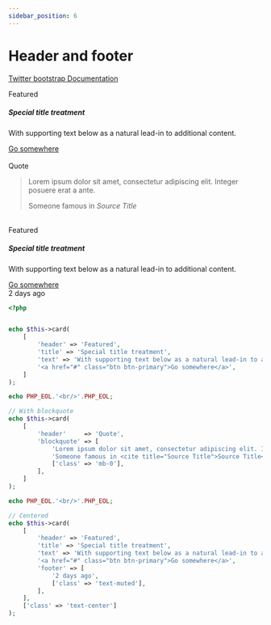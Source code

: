 ```yaml
---
sidebar_position: 6
---
```



# Header and footer

[Twitter bootstrap Documentation](https://getbootstrap.com/docs/4.5/components/card/#header-and-footer)

<Tabs>
<TabItem value="result" label="Result" default><HtmlCode bootstrapVersion="4.5"><div class="card">
    <div class="card-header">
        Featured
    </div>
    <div class="card-body">
        <h5 class="card-title">Special title treatment</h5>
        <p class="card-text">With supporting text below as a natural lead-in to additional content.</p>
        <a href="#" class="btn btn-primary">Go somewhere</a>
    </div>
</div>
<br/>
<div class="card">
    <div class="card-header">
        Quote
    </div>
    <div class="card-body">
        <blockquote class="blockquote mb-0">
            <p class="mb-0">Lorem ipsum dolor sit amet, consectetur adipiscing elit. Integer posuere erat a ante.</p>
            <footer class="blockquote-footer">Someone famous in <cite title="Source Title">Source Title</cite></footer>
        </blockquote>
    </div>
</div>
<br/>
<div class="card text-center">
    <div class="card-header">
        Featured
    </div>
    <div class="card-body">
        <h5 class="card-title">Special title treatment</h5>
        <p class="card-text">With supporting text below as a natural lead-in to additional content.</p>
        <a href="#" class="btn btn-primary">Go somewhere</a>
    </div>
    <div class="card-footer text-muted">
        2 days ago
    </div>
</div></HtmlCode></TabItem>
<TabItem value="source" label="Source">

```php
<?php


echo $this->card(
    [
        'header' => 'Featured',
        'title' => 'Special title treatment',
        'text' => 'With supporting text below as a natural lead-in to additional content.',
        '<a href="#" class="btn btn-primary">Go somewhere</a>',
    ]
);

echo PHP_EOL.'<br/>'.PHP_EOL;

// With blockquote
echo $this->card(
    [
        'header'     => 'Quote',
        'blockquote' => [
            'Lorem ipsum dolor sit amet, consectetur adipiscing elit. Integer posuere erat a ante.',
            'Someone famous in <cite title="Source Title">Source Title</cite>',
            ['class' => 'mb-0'],
        ],
    ]
);

echo PHP_EOL.'<br/>'.PHP_EOL;

// Centered
echo $this->card(
    [
        'header' => 'Featured',
        'title' => 'Special title treatment',
        'text' => 'With supporting text below as a natural lead-in to additional content.',
        '<a href="#" class="btn btn-primary">Go somewhere</a>',
        'footer' => [
            '2 days ago',
            ['class' => 'text-muted'],
        ],
    ],
    ['class' => 'text-center']
);

```

</TabItem>
</Tabs>
